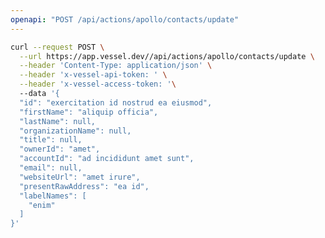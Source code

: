 ```yaml
---
openapi: "POST /api/actions/apollo/contacts/update"
---
```


<RequestExample>

```bash Request
curl --request POST \
  --url https://app.vessel.dev//api/actions/apollo/contacts/update \
  --header 'Content-Type: application/json' \
  --header 'x-vessel-api-token: ' \
  --header 'x-vessel-access-token: '\ 
  --data '{
  "id": "exercitation id nostrud ea eiusmod",
  "firstName": "aliquip officia",
  "lastName": null,
  "organizationName": null,
  "title": null,
  "ownerId": "amet",
  "accountId": "ad incididunt amet sunt",
  "email": null,
  "websiteUrl": "amet irure",
  "presentRawAddress": "ea id",
  "labelNames": [
    "enim"
  ]
}'
```

</RequestExample>


      